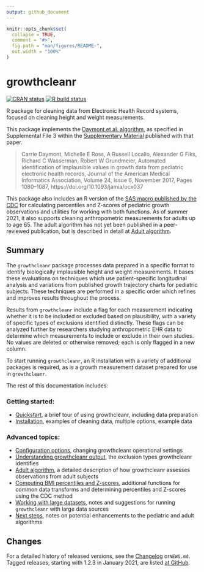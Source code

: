 ```yaml
---
output: github_document
---
```


<!-- README.md is generated from README.Rmd. Please edit that file -->

```r
knitr::opts_chunk$set(
  collapse = TRUE,
  comment = "#>",
  fig.path = "man/figures/README-",
  out.width = "100%"
)
```

# growthcleanr

<!-- badges: start -->

[![CRAN status](https://www.r-pkg.org/badges/version/growthcleanr) ](https://cran.r-project.org/package=growthcleanr)
[![R build status](https://github.com/carriedaymont/growthcleanr/workflows/R-CMD-check/badge.svg) ](https://github.com/carriedaymont/growthcleanr/actions)

<!-- badges: end -->

R package for cleaning data from Electronic Health Record systems, focused on
cleaning height and weight measurements.

<a name="cite"></a> This package implements the
[Daymont et al. algorithm](https://academic.oup.com/jamia/article/24/6/1080/3767271),
as specified in Supplemental File 3 within the
[Supplementary Material](https://academic.oup.com/jamia/article/24/6/1080/3767271#97610899)
published with that paper.

> Carrie Daymont, Michelle E Ross, A Russell Localio, Alexander G Fiks, Richard
> C Wasserman, Robert W Grundmeier, Automated identification of implausible
> values in growth data from pediatric electronic health records, Journal of the
> American Medical Informatics Association, Volume 24, Issue 6, November 2017,
> Pages 1080–1087, https://doi.org/10.1093/jamia/ocx037

This package also includes an R version of the
[SAS macro published by the CDC](https://www.cdc.gov/nccdphp/dnpao/growthcharts/resources/sas.htm)
for calculating percentiles and Z-scores of pediatric growth observations and
utilities for working with both functions. As of summer 2021, it also supports
cleaning anthropometric measurements for adults up to age 65. The adult
algorithm has not yet been published in a peer-reviewed publication, but is
described in detail at
[Adult algorithm](https://carriedaymont.github.io/growthcleanr/articles/adult-algorithm.html).

## Summary

The `growthcleanr` package processes data prepared in a specific format to
identify biologically implausible height and weight measurements. It bases these
evaluations on techniques which use patient-specific longitudinal analysis and
variations from published growth trajectory charts for pediatric subjects. These
techniques are performed in a specific order which refines and improves results
throughout the process.

Results from `growthcleanr` include a flag for each measurement indicating
whether it is to be included or excluded based on plausibility, with a variety
of specific types of exclusions identified distinctly. These flags can be
analyzed further by researchers studying anthropometric EHR data to determine
which measurements to include or exclude in their own studies. No values are
deleted or otherwise removed; each is only flagged in a new column.

To start running `growthcleanr`, an R installation with a variety of additional
packages is required, as is a growth measurement dataset prepared for use in
`growthcleanr`.

The rest of this documentation includes:

### Getting started:

- [Quickstart](https://carriedaymont.github.io/growthcleanr/articles/quickstart.html),
  a brief tour of using growthcleanr, including data preparation
- [Installation](https://carriedaymont.github.io/growthcleanr/articles/usage.html),
  examples of cleaning data, multiple options, example data

### Advanced topics:

- [Configuration options](https://carriedaymont.github.io/growthcleanr/articles/configuration.html),
  changing growthcleanr operational settings
- [Understanding growthcleanr output](https://carriedaymont.github.io/growthcleanr/articles/output.html),
  the exclusion types growthcleanr identifies
- [Adult algorithm](https://carriedaymont.github.io/growthcleanr/articles/adult-algorithm.html),
  a detailed description of how growthcleanr assesses observations from adult
  subjects
- [Computing BMI percentiles and Z-scores](https://carriedaymont.github.io/growthcleanr/articles/utilities.html),
  additional functions for common data transforms and determining percentiles
  and Z-scores using the CDC method
- [Working with large datasets](https://carriedaymont.github.io/growthcleanr/articles/large-data-sets.html),
  notes and suggestions for running `growthcleanr` with large data sources
- [Next steps](https://carriedaymont.github.io/growthcleanr/articles/next-steps.html),
  notes on potential enhancements to the pediatric and adult algorithms

## Changes

For a detailed history of released versions, see the
[Changelog](https://carriedaymont.github.io/growthcleanr/news/index.html)
or`NEWS.md`. Tagged releases, starting with 1.2.3 in January 2021, are listed
[at GitHub](https://github.com/carriedaymont/growthcleanr/releases).
